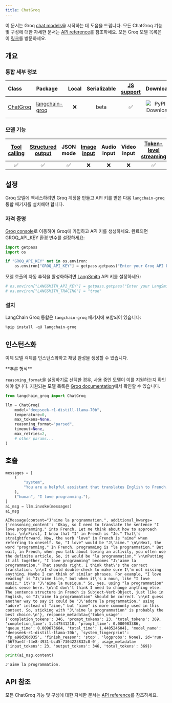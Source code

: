 ```yaml
---
title: ChatGroq
---
```


이 문서는 Groq [chat models](/oss/langchain/models)을 시작하는 데 도움을 드립니다. 모든 ChatGroq 기능 및 구성에 대한 자세한 문서는 [API reference](https://python.langchain.com/api_reference/groq/chat_models/langchain_groq.chat_models.ChatGroq.html)를 참조하세요. 모든 Groq 모델 목록은 이 [링크](https://console.groq.com/docs/models?utm_source=langchain)를 방문하세요.

## 개요

### 통합 세부 정보

| Class | Package | Local | Serializable | [JS support](https://js.langchain.com/docs/integrations/chat/groq) | Downloads | Version |
| :--- | :--- | :---: | :---: |  :---: | :---: | :---: |
| [ChatGroq](https://python.langchain.com/api_reference/groq/chat_models/langchain_groq.chat_models.ChatGroq.html) | [langchain-groq](https://python.langchain.com/api_reference/groq/index.html) | ❌ | beta | ✅ | ![PyPI - Downloads](https://img.shields.io/pypi/dm/langchain-groq?style=flat-square&label=%20) | ![PyPI - Version](https://img.shields.io/pypi/v/langchain-groq?style=flat-square&label=%20) |

### 모델 기능

| [Tool calling](/oss/langchain/tools) | [Structured output](/oss/langchain/structured-output) | JSON mode | [Image input](/oss/langchain/messages#multimodal) | Audio input | Video input | [Token-level streaming](/oss/langchain/streaming#llm-tokens) | Native async | [Token usage](/oss/langchain/models#token-usage) | [Logprobs](/oss/langchain/models#log-probabilities) |
| :---: | :---: | :---: | :---: |  :---: | :---: | :---: | :---: | :---: | :---: |
| ✅ | ✅ | ✅ | ❌ | ❌ | ❌ | ✅ | ✅ | ✅ | ✅ |

## 설정

Groq 모델에 액세스하려면 Groq 계정을 만들고 API 키를 받은 다음 `langchain-groq` 통합 패키지를 설치해야 합니다.

### 자격 증명

[Groq console](https://console.groq.com/login?utm_source=langchain&utm_content=chat_page)로 이동하여 Groq에 가입하고 API 키를 생성하세요. 완료되면 GROQ_API_KEY 환경 변수를 설정하세요:

```python
import getpass
import os

if "GROQ_API_KEY" not in os.environ:
    os.environ["GROQ_API_KEY"] = getpass.getpass("Enter your Groq API key: ")
```

모델 호출의 자동 추적을 활성화하려면 [LangSmith](https://docs.smith.langchain.com/) API 키를 설정하세요:

```python
# os.environ["LANGSMITH_API_KEY"] = getpass.getpass("Enter your LangSmith API key: ")
# os.environ["LANGSMITH_TRACING"] = "true"
```

### 설치

LangChain Groq 통합은 `langchain-groq` 패키지에 포함되어 있습니다:

```python
%pip install -qU langchain-groq
```

## 인스턴스화

이제 모델 객체를 인스턴스화하고 채팅 완성을 생성할 수 있습니다.

<Note>
**추론 형식**

`reasoning_format`을 설정하기로 선택한 경우, 사용 중인 모델이 이를 지원하는지 확인해야 합니다. 지원되는 모델 목록은 [Groq documentation](https://console.groq.com/docs/reasoning)에서 확인할 수 있습니다.

</Note>

```python
from langchain_groq import ChatGroq

llm = ChatGroq(
    model="deepseek-r1-distill-llama-70b",
    temperature=0,
    max_tokens=None,
    reasoning_format="parsed",
    timeout=None,
    max_retries=2,
    # other params...
)
```

## 호출

```python
messages = [
    (
        "system",
        "You are a helpful assistant that translates English to French. Translate the user sentence.",
    ),
    ("human", "I love programming."),
]
ai_msg = llm.invoke(messages)
ai_msg
```

```output
AIMessage(content="J'aime la programmation.", additional_kwargs={'reasoning_content': 'Okay, so I need to translate the sentence "I love programming." into French. Let me think about how to approach this. \n\nFirst, I know that "I" in French is "Je." That\'s straightforward. Now, the verb "love" in French is "aime" when referring to oneself. So, "I love" would be "J\'aime." \n\nNext, the word "programming." In French, programming is "la programmation." But wait, in French, when you talk about loving an activity, you often use the definite article. So, it would be "la programmation." \n\nPutting it all together, "I love programming" becomes "J\'aime la programmation." That sounds right. I think that\'s the correct translation. \n\nI should double-check to make sure I\'m not missing anything. Maybe I can think of similar phrases. For example, "I love reading" is "J\'aime lire," but when it\'s a noun, like "I love music," it\'s "J\'aime la musique." So, yes, using "la programmation" makes sense here. \n\nI don\'t think I need to change anything else. The sentence structure in French is Subject-Verb-Object, just like in English, so "J\'aime la programmation" should be correct. \n\nI guess another way to say it could be "J\'adore la programmation," using "adore" instead of "aime," but "aime" is more commonly used in this context. So, sticking with "J\'aime la programmation" is probably the best choice.\n'}, response_metadata={'token_usage': {'completion_tokens': 346, 'prompt_tokens': 23, 'total_tokens': 369, 'completion_time': 1.447541218, 'prompt_time': 0.000983386, 'queue_time': 0.009673684, 'total_time': 1.448524604}, 'model_name': 'deepseek-r1-distill-llama-70b', 'system_fingerprint': 'fp_e98d30d035', 'finish_reason': 'stop', 'logprobs': None}, id='run--5679ae4f-f4e8-4931-bcd5-7304223832c0-0', usage_metadata={'input_tokens': 23, 'output_tokens': 346, 'total_tokens': 369})
```

```python
print(ai_msg.content)
```

```output
J'aime la programmation.
```

## API 참조

모든 ChatGroq 기능 및 구성에 대한 자세한 문서는 [API reference](https://python.langchain.com/api_reference/groq/chat_models/langchain_groq.chat_models.ChatGroq.html)를 참조하세요.

